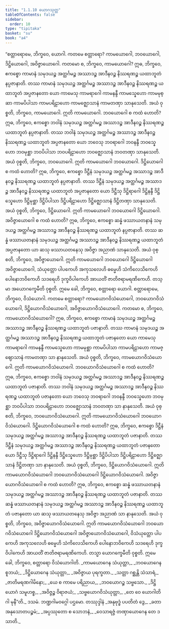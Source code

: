 ```yaml
---
title: "1.1.10 ယောဂသုတ္တ"
tableOfContents: false
sidebar:
  order: 10
type: "tipitaka"
basket: "su"
book: "a4"
---
```



<DynamicBreadcrumb />

<Division number="10" book="a4" e="ch" v="15" p="316">

<Paragraph number="59" book="a4">
“စတ္တာရောမေ, ဘိက္ခဝေ, ယောဂါ. ကတမေ စတ္တာရော? ကာမယောဂေါ, ဘဝယောဂေါ, ဒိဋ္ဌိယောဂေါ, အဝိဇ္ဇာယောဂေါ. ကတမော စ, ဘိက္ခဝေ, ကာမယောဂေါ? ဣဓ, ဘိက္ခဝေ, ဧကစ္စော ကာမာနံ သမုဒယဉ္စ အတ္ထင်္ဂမဉ္စ အဿာဒဉ္စ အာဒီနဝဉ္စ နိဿရဏဉ္စ ယထာဘူတံ နပ္ပဇာနာတိ. တဿ ကာမာနံ သမုဒယဉ္စ အတ္ထင်္ဂမဉ္စ အဿာဒဉ္စ အာဒီနဝဉ္စ နိဿရဏဉ္စ ယထာဘူတံ အပ္ပဇာနတော ယော ကာမေသု ကာမရာဂေါ ကာမနန္ဒီ ကာမသ္နေဟော ကာမမုစ္ဆာ ကာမပိပါသာ ကာမပရိဠာဟော ကာမဇ္ဈောသာနံ ကာမတဏှာ သာနုသေတိ. အယံ ဝုစ္စတိ, ဘိက္ခဝေ, ကာမယောဂေါ. ဣတိ ကာမယောဂေါ.
</Paragraph>

<Paragraph number="60" book="a4">
ဘဝယောဂေါ စ ကထံ ဟောတိ? ဣဓ, ဘိက္ခဝေ, ဧကစ္စော ဘဝါနံ သမုဒယဉ္စ အတ္ထင်္ဂမဉ္စ အဿာဒဉ္စ အာဒီနဝဉ္စ နိဿရဏဉ္စ ယထာဘူတံ နပ္ပဇာနာတိ. တဿ ဘဝါနံ သမုဒယဉ္စ အတ္ထင်္ဂမဉ္စ အဿာဒဉ္စ အာဒီနဝဉ္စ နိဿရဏဉ္စ ယထာဘူတံ အပ္ပဇာနတော ယော ဘဝေသု ဘဝရာဂေါ ဘဝနန္ဒီ ဘဝသ္နေဟော ဘဝမုစ္ဆာ ဘဝပိပါသာ ဘဝပရိဠာဟော ဘဝဇ္ဈောသာနံ ဘဝတဏှာ သာနုသေတိ. အယံ ဝုစ္စတိ, ဘိက္ခဝေ, ဘဝယောဂေါ. ဣတိ ကာမယောဂေါ ဘဝယောဂေါ.
</Paragraph>

<Paragraph number="61" book="a4">
ဒိဋ္ဌိယောဂေါ စ ကထံ ဟောတိ? ဣဓ, ဘိက္ခဝေ, ဧကစ္စော ဒိဋ္ဌီနံ သမုဒယဉ္စ အတ္ထင်္ဂမဉ္စ အဿာဒဉ္စ အာဒီနဝဉ္စ နိဿရဏဉ္စ ယထာဘူတံ နပ္ပဇာနာတိ. တဿ ဒိဋ္ဌီနံ သမုဒယဉ္စ အတ္ထင်္ဂမဉ္စ အဿာဒဉ္စ အာဒီနဝဉ္စ နိဿရဏဉ္စ ယထာဘူတံ အပ္ပဇာနတော ယော ဒိဋ္ဌီသု ဒိဋ္ဌိရာဂေါ ဒိဋ္ဌိနန္ဒီ ဒိဋ္ဌိသ္နေဟော ဒိဋ္ဌိမုစ္ဆာ ဒိဋ္ဌိပိပါသာ ဒိဋ္ဌိပရိဠာဟော ဒိဋ္ဌိဇ္ဈောသာနံ ဒိဋ္ဌိတဏှာ သာနုသေတိ. အယံ ဝုစ္စတိ, ဘိက္ခဝေ, ဒိဋ္ဌိယောဂေါ. ဣတိ ကာမယောဂေါ ဘဝယောဂေါ ဒိဋ္ဌိယောဂေါ.
</Paragraph>

<Paragraph number="62" book="a4">
အဝိဇ္ဇာယောဂေါ စ ကထံ ဟောတိ? ဣဓ, ဘိက္ခဝေ, ဧကစ္စော ဆန္နံ ဖဿာယတနာနံ သမုဒယဉ္စ အတ္ထင်္ဂမဉ္စ အဿာဒဉ္စ အာဒီနဝဉ္စ နိဿရဏဉ္စ ယထာဘူတံ နပ္ပဇာနာတိ. တဿ ဆန္နံ ဖဿာယတနာနံ သမုဒယဉ္စ အတ္ထင်္ဂမဉ္စ အဿာဒဉ္စ အာဒီနဝဉ္စ နိဿရဏဉ္စ ယထာဘူတံ အပ္ပဇာနတော ယာ ဆသု ဖဿာယတနေသု အဝိဇ္ဇာ အညာဏံ သာနုသေတိ. အယံ ဝုစ္စတိ, ဘိက္ခဝေ, အဝိဇ္ဇာယောဂေါ. ဣတိ ကာမယောဂေါ ဘဝယောဂေါ ဒိဋ္ဌိယောဂေါ အဝိဇ္ဇာယောဂေါ, သံယုတ္တော ပါပကေဟိ အကုသလေဟိ ဓမ္မေဟိ သံကိလေသိကေဟိ ပေါနောဘဝိကေဟိ သဒရေဟိ ဒုက္ခဝိပါကေဟိ အာယတိံ ဇာတိဇရာမရဏိကေဟိ. တသ္မာ အယောဂက္ခေမီတိ ဝုစ္စတိ. ဣမေ ခေါ, ဘိက္ခဝေ, စတ္တာရော ယောဂါ.
</Paragraph>

<Paragraph number="63" book="a4">
စတ္တာရောမေ, ဘိက္ခဝေ, ဝိသံယောဂါ. ကတမေ စတ္တာရော? ကာမယောဂဝိသံယောဂေါ, ဘဝယောဂဝိသံယောဂေါ, ဒိဋ္ဌိယောဂဝိသံယောဂေါ, အဝိဇ္ဇာယောဂဝိသံယောဂေါ. ကတမော စ, ဘိက္ခဝေ, ကာမယောဂဝိသံယောဂေါ? ဣဓ, ဘိက္ခဝေ, ဧကစ္စော ကာမာနံ သမုဒယဉ္စ အတ္ထင်္ဂမဉ္စ အဿာဒဉ္စ အာဒီနဝဉ္စ နိဿရဏဉ္စ ယထာဘူတံ ပဇာနာတိ. တဿ ကာမာနံ သမုဒယဉ္စ အတ္ထင်္ဂမဉ္စ အဿာဒဉ္စ အာဒီနဝဉ္စ နိဿရဏဉ္စ ယထာဘူတံ ပဇာနတော ယော ကာမေသု ကာမရာဂေါ ကာမနန္ဒီ ကာမသ္နေဟော ကာမမုစ္ဆာ ကာမပိပါသာ ကာမပရိဠာဟော ကာမဇ္ဈောသာနံ ကာမတဏှာ သာ နာနုသေတိ. အယံ ဝုစ္စတိ, ဘိက္ခဝေ, ကာမယောဂဝိသံယောဂေါ. ဣတိ ကာမယောဂဝိသံယောဂေါ.
</Paragraph>

<Paragraph number="64" book="a4">
ဘဝယောဂဝိသံယောဂေါ စ ကထံ ဟောတိ? ဣဓ, ဘိက္ခဝေ, ဧကစ္စော ဘဝါနံ သမုဒယဉ္စ အတ္ထင်္ဂမဉ္စ အဿာဒဉ္စ အာဒီနဝဉ္စ နိဿရဏဉ္စ ယထာဘူတံ ပဇာနာတိ. တဿ ဘဝါနံ သမုဒယဉ္စ အတ္ထင်္ဂမဉ္စ အဿာဒဉ္စ အာဒီနဝဉ္စ နိဿရဏဉ္စ ယထာဘူတံ ပဇာနတော ယော ဘဝေသု ဘဝရာဂေါ ဘဝနန္ဒီ ဘဝသ္နေဟော ဘဝမုစ္ဆာ ဘဝပိပါသာ ဘဝပရိဠာဟော ဘဝဇ္ဈောသာနံ ဘဝတဏှာ သာ နာနုသေတိ. အယံ ဝုစ္စတိ, ဘိက္ခဝေ, ဘဝယောဂဝိသံယောဂေါ. ဣတိ ကာမယောဂဝိသံယောဂေါ ဘဝယောဂဝိသံယောဂေါ.
</Paragraph>

<Paragraph number="65" book="a4">
ဒိဋ္ဌိယောဂဝိသံယောဂေါ စ ကထံ ဟောတိ? ဣဓ, ဘိက္ခဝေ, ဧကစ္စော ဒိဋ္ဌီနံ သမုဒယဉ္စ အတ္ထင်္ဂမဉ္စ အဿာဒဉ္စ အာဒီနဝဉ္စ နိဿရဏဉ္စ ယထာဘူတံ ပဇာနာတိ. တဿ ဒိဋ္ဌီနံ သမုဒယဉ္စ အတ္ထင်္ဂမဉ္စ အဿာဒဉ္စ အာဒီနဝဉ္စ နိဿရဏဉ္စ ယထာဘူတံ ပဇာနတော ယော ဒိဋ္ဌီသု ဒိဋ္ဌိရာဂေါ ဒိဋ္ဌိနန္ဒီ ဒိဋ္ဌိသ္နေဟော ဒိဋ္ဌိမုစ္ဆာ ဒိဋ္ဌိပိပါသာ ဒိဋ္ဌိပရိဠာဟော ဒိဋ္ဌိဇ္ဈောသာနံ ဒိဋ္ဌိတဏှာ သာ နာနုသေတိ. အယံ ဝုစ္စတိ, ဘိက္ခဝေ, ဒိဋ္ဌိယောဂဝိသံယောဂေါ. ဣတိ ကာမယောဂဝိသံယောဂေါ ဘဝယောဂဝိသံယောဂေါ ဒိဋ္ဌိယောဂဝိသံယောဂေါ.
</Paragraph>

<Paragraph number="66" book="a4">
အဝိဇ္ဇာယောဂဝိသံယောဂေါ စ ကထံ ဟောတိ? ဣဓ, ဘိက္ခဝေ, ဧကစ္စော ဆန္နံ ဖဿာယတနာနံ သမုဒယဉ္စ အတ္ထင်္ဂမဉ္စ အဿာဒဉ္စ အာဒီနဝဉ္စ နိဿရဏဉ္စ ယထာဘူတံ ပဇာနာတိ. တဿ ဆန္နံ ဖဿာယတနာနံ သမုဒယဉ္စ အတ္ထင်္ဂမဉ္စ အဿာဒဉ္စ အာဒီနဝဉ္စ နိဿရဏဉ္စ ယထာဘူတံ ပဇာနတော ယာ ဆသု ဖဿာယတနေသု အဝိဇ္ဇာ အညာဏံ သာ နာနုသေတိ. အယံ ဝုစ္စတိ, ဘိက္ခဝေ, အဝိဇ္ဇာယောဂဝိသံယောဂေါ. ဣတိ ကာမယောဂဝိသံယောဂေါ ဘဝယောဂဝိသံယောဂေါ ဒိဋ္ဌိယောဂဝိသံယောဂေါ အဝိဇ္ဇာယောဂဝိသံယောဂေါ, ဝိသံယုတ္တော ပါပကေဟိ အကုသလေဟိ ဓမ္မေဟိ သံကိလေသိကေဟိ ပေါနောဘဝိကေဟိ သဒရေဟိ ဒုက္ခဝိပါကေဟိ အာယတိံ ဇာတိဇရာမရဏိကေဟိ. တသ္မာ ယောဂက္ခေမီတိ ဝုစ္စတိ. ဣမေ ခေါ, ဘိက္ခဝေ, စတ္တာရော ဝိသံယောဂါတိ.
</Paragraph>

<Paragraph number="67" type="verses" book="a4">
_ကာမယောဂေန သံယုတ္တာ,_  
_ဘဝယောဂေန စူဘယံ;_  
_ဒိဋ္ဌိယောဂေန သံယုတ္တာ,_  
_အဝိဇ္ဇာယ ပုရက္ခတာ._  

</Paragraph>

<Paragraph number="68" type="verses" book="a4">
_သတ္တာ ဂစ္ဆန္တိ သံသာရံ,_  
_ဇာတိမရဏဂါမိနော;_  
_ယေ စ ကာမေ ပရိညာယ,_  
_ဘဝယောဂဉ္စ သဗ္ဗသော._  

</Paragraph>

<Paragraph number="69" type="verses" book="a4">
_ဒိဋ္ဌိယောဂံ သမူဟစ္စ,_  
_အဝိဇ္ဇဉ္စ ဝိရာဇယံ;_  
_သဗ္ဗယောဂဝိသံယုတ္တာ,_  
_တေ ဝေ ယောဂါတိဂါ မုနီ”တိ._  


</Paragraph>
</Division>

<Paragraph number="70" type="center" book="a4">
ဒသမံ.



</Paragraph>

<Paragraph number="71" type="center" book="a4">
ဘဏ္ဍဂါမဝဂ္ဂေါ ပဌမော.



</Paragraph>

<Paragraph number="72" type="center" book="a4">
တဿုဒ္ဒါနံ


</Paragraph>

<Paragraph number="73" type="verses" book="a4">
_အနုဗုဒ္ဓံ ပပတိတံ ဒွေ,_  
_ခတာ အနုသောတပဉ္စမံ;_  
_အပ္ပဿုတော စ သောဘနံ,_  
_ဝေသာရဇ္ဇံ တဏှာယောဂေန တေ ဒသာတိ._
</Paragraph>